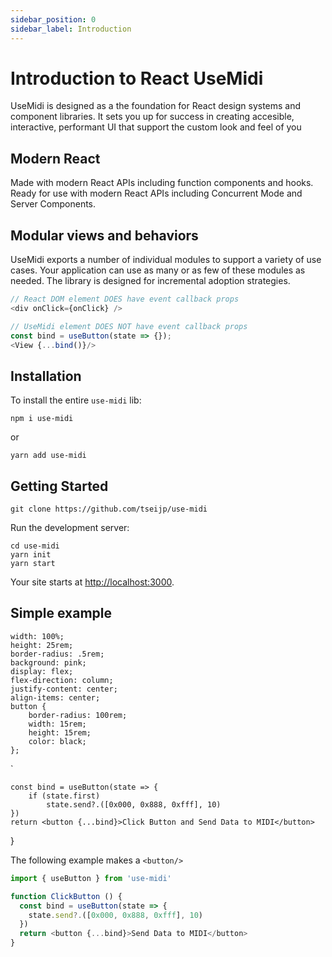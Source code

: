 ---
sidebar_position: 0
sidebar_label: Introduction
---
# Introduction to React UseMidi

UseMidi is designed as a the foundation for React design systems and component libraries.
It sets you up for success in creating accesible, interactive, performant UI
that support the custom look and feel of you

## Modern React #
Made with modern React APIs including function components and hooks.
Ready for use with modern React APIs including Concurrent Mode and Server Components.

## Modular views and behaviors #
UseMidi exports a number of individual modules to support a variety of use cases.
Your application can use as many or as few of these modules as needed.
The library is designed for incremental adoption strategies.

```js
// React DOM element DOES have event callback props
<div onClick={onClick} />

// UseMidi element DOES NOT have event callback props
const bind = useButton(state => {});
<View {...bind()}/>
```

## Installation

To install the entire `use-midi` lib:
```shell
npm i use-midi
```

or

```shell
yarn add use-midi
```

## Getting Started

```shell
git clone https://github.com/tseijp/use-midi
```

Run the development server:

```shell
cd use-midi
yarn init
yarn start
```

Your site starts at [http://localhost:3000](http://localhost:3000).

## Simple example


    width: 100%;
    height: 25rem;
    border-radius: .5rem;
    background: pink;
    display: flex;
    flex-direction: column;
    justify-content: center;
    align-items: center;
    button {
        border-radius: 100rem;
        width: 15rem;
        height: 15rem;
        color: black;
    };
`


    const bind = useButton(state => {
        if (state.first)
            state.send?.([0x000, 0x888, 0xfff], 10)
    })
    return <button {...bind}>Click Button and Send Data to MIDI</button>
}

<StyledComponent>
  <ClickButton />
</StyledComponent>

The following example makes a `<button/>`

```js
import { useButton } from 'use-midi'

function ClickButton () {
  const bind = useButton(state => {
    state.send?.([0x000, 0x888, 0xfff], 10)
  })
  return <button {...bind}>Send Data to MIDI</button>
}
```
